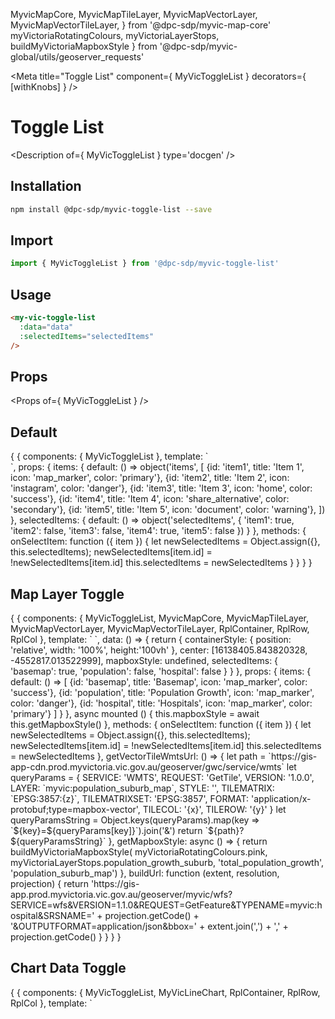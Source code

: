   MyvicMapCore,
  MyvicMapTileLayer,
  MyvicMapVectorLayer,
  MyvicMapVectorTileLayer,
} from '@dpc-sdp/myvic-map-core'
  myVictoriaRotatingColours,
  myVictoriaLayerStops,
  buildMyVictoriaMapboxStyle
} from '@dpc-sdp/myvic-global/utils/geoserver_requests'

<Meta title="Toggle List" component={ MyVicToggleList } decorators={ [withKnobs] } />

# Toggle List

<Description of={ MyVicToggleList } type='docgen' />

## Installation

```bash
npm install @dpc-sdp/myvic-toggle-list --save
```

## Import

```javascript
import { MyVicToggleList } from '@dpc-sdp/myvic-toggle-list'
```

## Usage

```html
<my-vic-toggle-list
  :data="data"
  :selectedItems="selectedItems"
/>
```

## Props

<Props of={ MyVicToggleList } />

## Default

<Preview>
  <Story name="Default">
    {
      {
        components: { MyVicToggleList },
        template: `
          <div>
            <my-vic-toggle-list
              :items="items"
              :selectedItems="selectedItems"
              @item-selected="onSelectItem"
            />
          </div>
        `,
        props: {
          items: {
            default: () => object('items', [
              {id: 'item1', title: 'Item 1', icon: 'map_marker', color: 'primary'},
              {id: 'item2', title: 'Item 2', icon: 'instagram', color: 'danger'},
              {id: 'item3', title: 'Item 3', icon: 'home', color: 'success'},
              {id: 'item4', title: 'Item 4', icon: 'share_alternative', color: 'secondary'},
              {id: 'item5', title: 'Item 5', icon: 'document', color: 'warning'},
            ])
          },
          selectedItems: {
            default: () => object('selectedItems', {
              'item1': true,
              'item2': false,
              'item3': false,
              'item4': true,
              'item5': false
            })
          }
        },
        methods: {
          onSelectItem: function ({ item }) {
            let newSelectedItems = Object.assign({}, this.selectedItems);
            newSelectedItems[item.id] = !newSelectedItems[item.id]
            this.selectedItems = newSelectedItems
          }
        }
      }
    }
  </Story>
</Preview>

## Map Layer Toggle

<Preview>
  <Story name="Map Layer Toggle">
    {
      {
        components: {
          MyVicToggleList,
          MyvicMapCore,
          MyvicMapTileLayer,
          MyvicMapVectorLayer,
          MyvicMapVectorTileLayer,
          RplContainer,
          RplRow,
          RplCol },
        template: `
          <RplContainer style="width: 100%">
            <rpl-row>
              <rpl-col cols=4>
                <my-vic-toggle-list
                  :items="items"
                  :selectedItems="selectedItems"
                  @item-selected="onSelectItem"
                />
              </rpl-col>
              <rpl-col cols=8>
                <myvic-map-core
                  :containerStyle="containerStyle"
                  :center="center"
                  :zoom="12"
                  :minZoom="10"
                  :enableSelectInteraction="true"
                >
                  <myvic-map-tile-layer
                    type="OSM"
                    :visible="selectedItems.basemap"
                  />
                  <myvic-map-vector-tile-layer
                    :url="getVectorTileWmtsUrl()"
                    dataFormat="MVT"
                    mapboxStyleMethod="stylefunction"
                    :mapboxStyle="mapboxStyle"
                    mapboxStyleSource="Pink"
                    :visible="selectedItems.population"
                    :opacity="0.8"
                    :zIndex="100"
                  />
                  <myvic-map-vector-layer
                    :urlFunction="buildUrl"
                    dataFormat="GeoJSON"
                    loadingStrategy="bbox"
                    :enablePopup="true"
                    :visible="selectedItems.hospital"
                    :zIndex="200"
                  />
                </myvic-map-core>
              </rpl-col>
            </rpl-row>
          </RplContainer>
        `,
        data: () => {
          return {
            containerStyle: { position: 'relative', width: '100%', height:'100vh' },
            center: [16138405.843820328, -4552817.013522999],
            mapboxStyle: undefined,
            selectedItems: {
               'basemap': true,
               'population': false,
               'hospital': false
             }
          }
        },
        props: {
          items: {
            default: () => [
              {id: 'basemap', title: 'Basemap', icon: 'map_marker', color: 'success'},
              {id: 'population', title: 'Population Growth', icon: 'map_marker', color: 'danger'},
              {id: 'hospital', title: 'Hospitals', icon: 'map_marker', color: 'primary'}
            ]
          }
        },
        async mounted () {
          this.mapboxStyle = await this.getMapboxStyle()
        },
        methods: {
          onSelectItem: function ({ item }) {
            let newSelectedItems = Object.assign({}, this.selectedItems);
            newSelectedItems[item.id] = !newSelectedItems[item.id]
            this.selectedItems = newSelectedItems
          },
          getVectorTileWmtsUrl: () => {
            let path = `https://gis-app-cdn.prod.myvictoria.vic.gov.au/geoserver/gwc/service/wmts`
            let queryParams = {
              SERVICE: 'WMTS',
              REQUEST: 'GetTile',
              VERSION: '1.0.0',
              LAYER: `myvic:population_suburb_map`,
              STYLE: '',
              TILEMATRIX: `EPSG:3857:{z}`,
              TILEMATRIXSET: 'EPSG:3857',
              FORMAT: 'application/x-protobuf;type=mapbox-vector',
              TILECOL: '{x}',
              TILEROW: '{y}'
            }
            let queryParamsString = Object.keys(queryParams).map(key => `${key}=${queryParams[key]}`).join('&')
            return `${path}?${queryParamsString}`
          },
          getMapboxStyle: async () => {
            return buildMyVictoriaMapboxStyle(
              myVictoriaRotatingColours.pink,
              myVictoriaLayerStops.population_growth_suburb,
              'total_population_growth',
              'population_suburb_map')
          },
          buildUrl: function (extent, resolution, projection) {
            return 'https://gis-app.prod.myvictoria.vic.gov.au/geoserver/myvic/wfs?SERVICE=wfs&VERSION=1.1.0&REQUEST=GetFeature&TYPENAME=myvic:hospital&SRSNAME=' + projection.getCode() + '&OUTPUTFORMAT=application/json&bbox=' + extent.join(',') + ',' + projection.getCode()
          }
        }
      }
    }
  </Story>
</Preview>

## Chart Data Toggle

<Preview>
  <Story name="Chart Data Toggle">
    {
      {
        components: {
          MyVicToggleList,
          MyVicLineChart,
          RplContainer,
          RplRow,
          RplCol },
        template: `
          <RplContainer style="width: 100%; height: 100%">
            <rpl-row>
              <rpl-col cols=4>
                <my-vic-toggle-list
                  :items="items"
                  :selectedItems="selectedItems"
                  @item-selected="onSelectItem"
                />
              </rpl-col>
              <rpl-col cols=7>
                <div style="width: 100%; height: 90vh">
                  <my-vic-line-chart title="Line Chart" :data="chartData" :showLegend="true" dataFormat="normal" />
                </div>
              </rpl-col>
            </rpl-row>
          </RplContainer>
        `,
        data: () => {
          return {
            selectedItems: {
               'dataset1': true,
               'dataset2': false,
               'dataset3': false
            },
            chartDataz: {
              labels: ['January', 'February', 'March', 'April', 'May', 'June', 'July', 'August', 'September', 'October', 'November', 'December'],
              datasets: [
                {
                  label: 'Dataset 1',
                  data: [22, 20, 12, 10, 13, 39, 40, 41, 52, 52, 54, 58]
                }
              ]
            }
          }
        },
        computed: {
          chartData () {
            let datasets = []
            if (this.selectedItems.dataset1) {
              datasets.push({
                label: 'Dataset 1',
                data: [22, 20, 12, 10, 13, 39, 40, 41, 52, 52, 54, 58]
              })
            }
            if (this.selectedItems.dataset2) {
              datasets.push({
                label: 'Dataset 2',
                data: [64, 39, 31, 44, 55, 12, 20, 35, 67, 40, 42, 28]
              })
            }
            if (this.selectedItems.dataset3) {
              datasets.push({
                label: 'Dataset 3',
                data: [40, 26, 31, 37, 45, 29, 25, 18, 7, 15, 24, 36]
              })
            }
            return {
               labels: ['January', 'February', 'March', 'April', 'May', 'June', 'July', 'August', 'September', 'October', 'November', 'December'],
               datasets
             }
          }
        },
        props: {
          items: {
            default: () => [
              {id: 'dataset1', title: 'Dataset 1'},
              {id: 'dataset2', title: 'Dataset 2'},
              {id: 'dataset3', title: 'Dataset 3'}
            ]
          }
        },
        methods: {
          onSelectItem: function ({ item }) {
            let newSelectedItems = Object.assign({}, this.selectedItems);
            newSelectedItems[item.id] = !newSelectedItems[item.id]
            this.selectedItems = newSelectedItems
          }
        }
      }
    }
  </Story>
</Preview>
